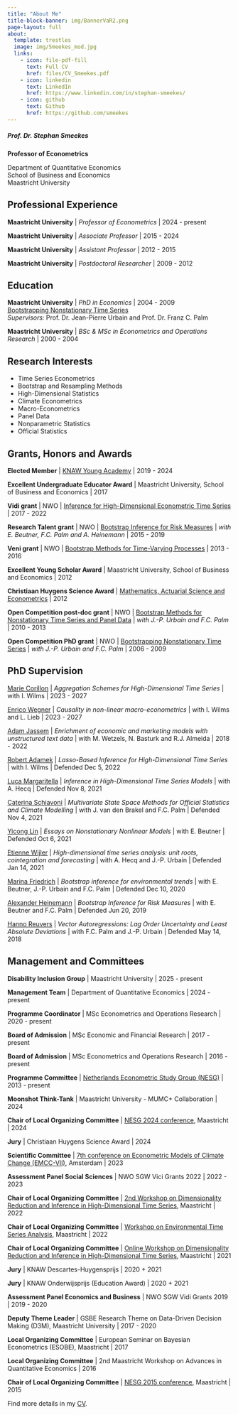 ```yaml
---
title: "About Me"
title-block-banner: img/BannerVaR2.png
page-layout: full
about:
  template: trestles
  image: img/Smeekes_mod.jpg
  links:
    - icon: file-pdf-fill
      text: Full CV
      href: files/CV_Smeekes.pdf
    - icon: linkedin
      text: LinkedIn
      href: https://www.linkedin.com/in/stephan-smeekes/
    - icon: github
      text: Github
      href: https://github.com/smeekes
---
```


##### Prof. Dr. Stephan Smeekes
**Professor of Econometrics**

Department of Quantitative Economics<br>
School of Business and Economics<br>
Maastricht University

::: {.callout-note collapse="true"}
## Professional Experience

**Maastricht University** | *Professor of Econometrics* | 2024 - present

**Maastricht University** | *Associate Professor* | 2015 - 2024

**Maastricht University** | *Assistant Professor* | 2012 - 2015

**Maastricht University** | *Postdoctoral Researcher* | 2009 - 2012

:::

::: {.callout-note collapse="true"}
## Education

**Maastricht University** | *PhD in Economics* | 2004 - 2009<br>
[Bootstrapping Nonstationary Time Series](https://doi.org/10.26481/dis.20090702ss)<br>
*Supervisors:* Prof. Dr. Jean-Pierre Urbain and Prof. Dr. Franz C. Palm 

**Maastricht University** | *BSc & MSc in Econometrics and Operations Research* | 2000 - 2004

:::

::: {.callout-note collapse="true"}
## Research Interests

* Time Series Econometrics
* Bootstrap and Resampling Methods
* High-Dimensional Statistics
* Climate Econometrics
* Macro-Econometrics
* Panel Data
* Nonparametric Statistics
* Official Statistics

:::

::: {.callout-note collapse="true"}
## Grants, Honors and Awards
**Elected Member** | [KNAW Young Academy](https://www.dejongeakademie.nl/) | 2019 - 2024

**Excellent Undergraduate Educator Award** | Maastricht University, School of Business and Economics | 2017

**Vidi grant** | NWO | [Inference for High-Dimensional Econometric Time Series](https://www.nwo.nl/projecten/452-17-010-0) | 2017 - 2022

**Research Talent grant** | NWO | [Bootstrap Inference for Risk Measures](https://www.nwo.nl/projecten/406-15-020-0) | *with E. Beutner, F.C. Palm and A. Heinemann* | 2015 - 2019

**Veni grant** | NWO | [Bootstrap Methods for Time-Varying Processes](https://www.nwo.nl/projecten/451-12-006-0) | 2013 - 2016

**Excellent Young Scholar Award** | Maastricht University, School of Business and Economics | 2012 

**Christiaan Huygens Science Award** | [Mathematics, Actuarial Science and Econometrics](https://christiaanhuygensprijs.nl/dr-s-smeekes/) | 2012

**Open Competition post-doc grant** | NWO | [Bootstrap Methods for Nonstationary Time Series and Panel Data](https://www.nwo.nl/projecten/400-09-191-0) | *with J.-P. Urbain and F.C. Palm* | 2010 - 2013

**Open Competition PhD grant** | NWO | [Bootstrapping Nonstationary Time Series](https://www.nwo.nl/projecten/400-05-095-0) | *with J.-P. Urbain and F.C. Palm* | 2006 - 2009

:::

::: {.callout-note collapse="true"}
## PhD Supervision

[Marie Corillon](https://www.linkedin.com/in/mariecorillon/) | *Aggregation Schemes for High-Dimensional Time Series* | with I. Wilms | 2023 - 2027

[Enrico Wegner](https://enweg.github.io/) | *Causality in non-linear macro-econometrics* | with I. Wilms and L. Lieb | 2023 - 2027

[Adam Jassem](https://www.linkedin.com/in/adam-jassem-80165382/) | *Enrichment of economic and marketing models with unstructured text data* | with M. Wetzels, N. Basturk and R.J. Almeida | 2018 - 2022

[Robert Adamek](https://sites.google.com/view/robertadamek) | *Lasso-Based Inference for High-Dimensional Time Series* | with I. Wilms | Defended Dec 5, 2022

[Luca Margaritella](https://sites.google.com/view/luca-margaritella) | *Inference in High-Dimensional Time Series Models* | with A. Hecq | Defended Nov 8, 2021

[Caterina Schiavoni](https://www.linkedin.com/in/caterinaschiavoni/) | *Multivariate State Space Methods for Official Statistics and Climate Modelling* | with J. van den Brakel and F.C. Palm | Defended Nov 4, 2021

[Yicong Lin](http://yiconglin.com/) | *Essays on Nonstationary Nonlinear Models* | with E. Beutner | Defended Oct 6, 2021

[Etienne Wijler](https://sites.google.com/view/etiennewijler) | *High-dimensional time series analysis: unit roots, cointegration and forecasting* | with A. Hecq and J.-P. Urbain | Defended Jan 14, 2021

[Marina Friedrich](https://sites.google.com/view/mfriedrich) | *Bootstrap inference for environmental trends* | with E. Beutner, J.-P. Urbain and F.C. Palm | Defended Dec 10, 2020

[Alexander Heinemann](https://www.linkedin.com/in/alexander-heinemann-1638b5182/) | *Bootstrap Inference for Risk Measures* | with E. Beutner and F.C. Palm | Defended Jun 20, 2019

[Hanno Reuvers](https://hannoreuvers.github.io/) | *Vector Autoregressions: Lag Order Uncertainty and Least Absolute Deviations* | with F.C. Palm and J.-P. Urbain | Defended May 14, 2018

:::

::: {.callout-note collapse="true"}
## Management and Committees

**Disability Inclusion Group** | Maastricht University | 2025 - present

**Management Team** | Department of Quantitative Economics | 2024 - present

**Programme Coordinator** | MSc Econometrics and Operations Research | 2020 - present

**Board of Admission** | MSc Economic and Financial Research | 2017 - present

**Board of Admission** | MSc Econometrics and Operations Research | 2016 - present

**Programme Committee** | [Netherlands Econometric Study Group (NESG)](https://sbe.maastrichtuniversity.nl/nesg/) | 2013 - present

**Moonshot Think-Tank** | Maastricht University - MUMC+ Collaboration | 2024

**Chair of Local Organizing Committee** | [NESG 2024 conference](https://sbe.maastrichtuniversity.nl/nesg/wp-content/uploads/sites/3/2024/05/NESG2024_Maastricht-1.pdf), Maastricht | 2024

**Jury** | Christiaan Huygens Science Award | 2024

**Scientific Committee** | [7th conference on Econometric Models of Climate Change (EMCC-VII)](https://emcc-vii-2023.sciencesconf.org/), Amsterdam | 2023

**Assessment Panel Social Sciences** | NWO SGW Vici Grants 2022 | 2022 - 2023

**Chair of Local Organizing Committee** | [2nd Workshop on Dimensionality Reduction and Inference in High-Dimensional Time Series](https://sbe.maastrichtuniversity.nl/hdts2020/), Maastricht | 2022

**Chair of Local Organizing Committee** | [Workshop on Environmental Time Series Analysis](https://sbe.maastrichtuniversity.nl/hdts2020/workshop-on-environmental-time-series-analysis/), Maastricht | 2022

**Chair of Local Organizing Committee** | [Online Workshop on Dimensionality Reduction and Inference in High-Dimensional Time Series](https://sbe.maastrichtuniversity.nl/hdts2020/), Maastricht | 2021

**Jury** | KNAW Descartes-Huygensprijs | 2020 + 2021

**Jury** | KNAW Onderwijsprijs (Education Award) | 2020 + 2021

**Assessment Panel Economics and Business** | NWO SGW Vidi Grants 2019 | 2019 - 2020

**Deputy Theme Leader** | GSBE Research Theme on Data-Driven Decision Making (D3M), Maastricht University | 2017 - 2020

**Local Organizing Committee** | European Seminar on Bayesian Econometrics (ESOBE), Maastricht | 2017

**Local Organizing Committee** | 2nd Maastricht Workshop on Advances in Quantitative Economics | 2016

**Chair of Local Organizing Committee** | [NESG 2015 conference](https://sbe.maastrichtuniversity.nl/nesg/wp-content/uploads/sites/3/2022/06/NESG2015_Maastricht.pdf), Maastricht | 2015

:::

Find more details in my [CV](files/CV_Smeekes.pdf).
